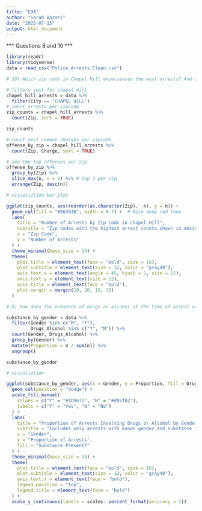 ```yaml
---
title: "EDA"
author: "Sarah Bazari"
date: "2025-07-15"
output: html_document
---
```


*** Questions 8 and 10 ***

```r
library(readr)
library(tidyverse)
data = read_csv("Police_Arrests_Clean.csv")
```

```r
# 10) Which zip code in Chapel Hill experiences the most arrests? And accordingly, what classifications of offenses are most common to each zip code?

# filters just for chapel hill
chapel_hill_arrests = data %>%
  filter(City == "CHAPEL HILL")
# count arrests per zipcode
zip_counts = chapel_hill_arrests %>%
  count(Zip, sort = TRUE)

zip_counts
```

```r
# count most common charges per zipcode
offense_by_zip = chapel_hill_arrests %>%
  count(Zip, Charge, sort = TRUE)

# see the top offenses per zip
offense_by_zip %>%
  group_by(Zip) %>%
  slice_max(n, n = 3) %>% # top 3 per zip
  arrange(Zip, desc(n))
```
```r
# visualiztion bar plot

ggplot(zip_counts, aes(reorder(as.character(Zip), -n), y = n)) +
  geom_col(fill = "#E63946", width = 0.7) +  # Nice deep red tone
  labs(
    title = "Number of Arrests by Zip Code in Chapel Hill",
    subtitle = "Zip codes with the highest arrest counts shown in descending order",
    x = "Zip Code",
    y = "Number of Arrests"
  ) +
  theme_minimal(base_size = 14) +
  theme(
    plot.title = element_text(face = "bold", size = 16),
    plot.subtitle = element_text(size = 12, color = "gray40"),
    axis.text.x = element_text(angle = 45, hjust = 1, size = 12),
    axis.text.y = element_text(size = 12),
    axis.title = element_text(face = "bold"),
    plot.margin = margin(10, 20, 10, 10)
  )
```

```r
# 8) How does the presence of drugs or alcohol at the time of arrest vary by gender, and which gender shows a higher proportion of substance-involved arrests?

substance_by_gender = data %>%
  filter(Gender %in% c("M", "F"),
         Drugs_Alcohol %in% c("Y", "N")) %>%
  count(Gender, Drugs_Alcohol) %>%
  group_by(Gender) %>%
  mutate(Proportion = n / sum(n)) %>%
  ungroup()

substance_by_gender
```

```r
# visualiztion 

ggplot(substance_by_gender, aes(x = Gender, y = Proportion, fill = Drugs_Alcohol)) +
  geom_col(position = "dodge") +
  scale_fill_manual(
    values = c("Y" = "#1b9e77", "N" = "#d95f02"),
    labels = c("Y" = "Yes", "N" = "No")
  ) +
  labs(
    title = "Proportion of Arrests Involving Drugs or Alcohol by Gender",
    subtitle = "Includes only arrests with known gender and substance info",
    x = "Gender",
    y = "Proportion of Arrests",
    fill = "Substance Present?"
  ) +
  theme_minimal(base_size = 14) +
  theme(
    plot.title = element_text(face = "bold", size = 16),
    plot.subtitle = element_text(size = 12, color = "gray40"),
    axis.text.x = element_text(face = "bold"),
    legend.position = "top",
    legend.title = element_text(face = "bold")
  ) +
  scale_y_continuous(labels = scales::percent_format(accuracy = 1))

```

